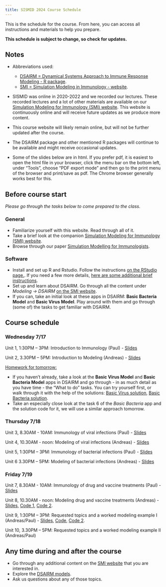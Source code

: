 ```yaml
---
title: SISMID 2024 Course Schedule
---
```


This is the schedule for the course. From here, you can access all instructions and materials to help you prepare. 

**This schedule is subject to change, so check for updates.**


## Notes

* Abbreviations used: 
  - [DSAIRM = Dynamical Systems Approach to Immune Response Modeling - R package](https://ahgroup.github.io/DSAIRM/). 
  - [SMI = Simulation Modeling in Immunology - website](https://andreashandel.github.io/SMIcourse/index.html). 


* SISMID was online in 2020-2022 and we recorded our lectures. These recorded lectures and a lot of other materials are available on our [Simulation Modeling for Immunology (SMI) website](https://andreashandel.github.io/SMIcourse/). This website is continuously online and will receive future updates as we produce more content.

* This course website will likely remain online, but will not be further updated after the course.

* The DSAIRM package and other mentioned R packages will continue to be available and might receive occasional updates.

* Some of the slides below are in html. If you prefer pdf, it is easiest to open the html file in your browser, click the menu bar on the bottom left, under "Tools", choose "PDF export mode" and then go to the print menu of the browser and print/save as pdf. The Chrome browser generally works best for this.



## Before course start

_Please go through the tasks below to come prepared to the class._

### General

* Familiarize yourself with this website. Read through all of it.
* Take a brief look at the companion [Simulation Modeling for Immunology (SMI) website](https://andreashandel.github.io/SMIcourse/).
* Browse through our paper [Simulation Modelling for Immunologists](./files/2020-handel-natrevimm.pdf).

### Software

* Install and set up R and Rstudio. Follow the instructions [on the RStudio page.](https://posit.co/download/rstudio-desktop/). If you need a few more details, [here are some additional brief instructions](https://andreashandel.github.io/SMIcourse/R_and_RStudio.html).
- Set up and learn about DSAIRM. Go through all the content under _Modeling -> DSAIRM_ [on the SMI website](https://andreashandel.github.io/SMIcourse/index.html).
* If you can, take an initial look at these apps in DSAIRM: __Basic Bacteria Model__ and __Basic Virus Model__. Play around with them and go through (some of) the tasks to get familiar with DSAIRM.



## Course schedule


### **Wednesday 7/17**

Unit 1, 1:30PM – 3PM: Introduction to Immunology (Paul) - [Slides](slides/2024_Introduction_to_Immunology.pdf){target="_blank"}

Unit 2, 3.30PM – 5PM: Introduction to Modeling (Andreas) - [Slides](slides/2024_Introduction_to_Modeling_Slides.html){target="_blank"}




[Homework for tomorrow:]{.underline}

* If you haven't already, take a look at the __Basic Virus Model__ and __Basic Bacteria Model__ apps in DSAIRM and go through - in as much detail as you have time - the "What to do" tasks. You can try yourself first, or walk through it with the help of the solutions: [Basic Virus solution](https://andreashandel.github.io/SISMID2024/files/basicvirus_solution.html), [Basic Bacteria solution](https://andreashandel.github.io/SISMID2024/files/basicbacteria_solution.html).
* Take an especially close look at the task 6 of the _Basic Bacteria_ app and the solution code for it, we will use a similar approach tomorrow.


### **Thursday 7/18**

Unit 3, 8.30AM - 10AM: Immunology of viral infections (Paul) - [Slides](slides/2024_Viral_Infections.pdf){target="_blank"} 	

Unit 4, 10.30AM - noon: Modeling of viral infections (Andreas) - [Slides](slides/2024_Virus_Models_Slides.html){target="_blank"}	

Unit 5, 1:30PM – 3PM: Immunology of bacterial infections (Paul) - [Slides](slides/2024_Bacterial_Infections.pdf){target="_blank"} 	

Unit 6 3.30PM – 5PM: Modeling of bacterial infections (Andreas) - [Slides](slides/2024_Bacteria_Models_Slides.html){target="_blank"}


### **Friday 7/19**


Unit 7, 8.30AM - 10AM: Immunology of drug and vaccine treatments (Paul) - [Slides](slides/2024_Drug_and_Vaccine_Treatment.pdf){target="_blank"} 	

Unit 8, 10.30AM - noon: Modeling drug and vaccine treatments (Andreas) - [Slides](slides/2024_Vaccines_Drugs_Slides.html){target="_blank"}, [Code 1](code/simulate_pkpdbacteria_ode.R), [Code 2](code/test_pkpdbacteria.R).

Unit 9, 1:30PM – 3PM: Requested topics and a worked modeling example I (Andreas/Paul) - [Slides](slides/2024_Multiscale_Fitting_Project.html){target="_blank"}, [Code](code/multi-scale-model.R), [Code 2](code/test_pkpdbacteria.R).

 
Unit 10, 3.30PM – 5PM: Requested topics and a worked modeling example II (Andreas/Paul)




## Any time during and after the course

* Go through any additional content on the [SMI website](https://andreashandel.github.io/SMIcourse/) that you are interested in. 
* Explore the [DSAIRM models](https://ahgroup.github.io/DSAIRM/). 
* Ask us questions about any of those topics.


